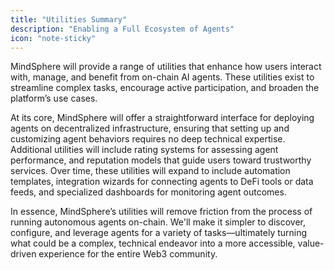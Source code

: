 ```yaml
---
title: "Utilities Summary"
description: "Enabling a Full Ecosystem of Agents"
icon: "note-sticky"
---
```


MindSphere will provide a range of utilities that enhance how users interact with, manage, and benefit from on-chain AI agents. These utilities exist to streamline complex tasks, encourage active participation, and broaden the platform’s use cases.

At its core, MindSphere will offer a straightforward interface for deploying agents on decentralized infrastructure, ensuring that setting up and customizing agent behaviors requires no deep technical expertise. Additional utilities will include rating systems for assessing agent performance, and reputation models that guide users toward trustworthy services. Over time, these utilities will expand to include automation templates, integration wizards for connecting agents to DeFi tools or data feeds, and specialized dashboards for monitoring agent outcomes.

In essence, MindSphere’s utilities will remove friction from the process of running autonomous agents on-chain. We'll make it simpler to discover, configure, and leverage agents for a variety of tasks—ultimately turning what could be a complex, technical endeavor into a more accessible, value-driven experience for the entire Web3 community.